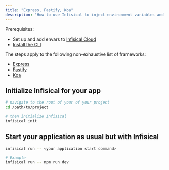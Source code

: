 ---
title: "Express, Fastify, Koa"
description: "How to use Infisical to inject environment variables and secrets into an Express app."
---

Prerequisites:

- Set up and add envars to [Infisical Cloud](https://app.infisical.com)
- [Install the CLI](/cli/overview)

The steps apply to the following non-exhaustive list of frameworks:

- [Express](https://expressjs.com)
- [Fastify](https://www.fastify.io)
- [Koa](https://koajs.com)

## Initialize Infisical for your app

```bash
# navigate to the root of your of your project 
cd /path/to/project

# then initialize Infisical
infisical init
```

## Start your application as usual but with Infisical

```bash
infisical run -- <your application start command>

# Example
infisical run -- npm run dev
```
